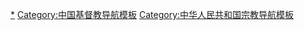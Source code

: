 [[Category:中华人民共和国基督教|*]]
[[Category:中国基督教导航模板|Category:中国基督教导航模板]]
[[Category:中华人民共和国宗教导航模板|Category:中华人民共和国宗教导航模板]]